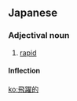 ==Japanese==
{{ja-kanjitab|ひ|やく|てき|yomi=on}}

===Adjectival noun===
{{ja-adj|infl=な|ひやくてき}}

# [[rapid]]

====Inflection====
{{ja-na|ひやくてき}}

[[ko:飛躍的]]